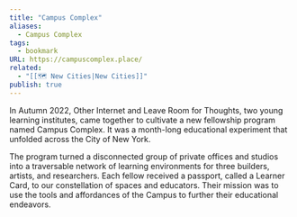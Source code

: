 ```yaml
---
title: "Campus Complex"
aliases:
  - Campus Complex
tags:
  - bookmark
URL: https://campuscomplex.place/
related:
  - "[[🗺️ New Cities|New Cities]]"
publish: true
---
```




In Autumn 2022, Other Internet and Leave Room for Thoughts, two young learning institutes, came together to cultivate a new fellowship program named Campus Complex. It was a month-long educational experiment that unfolded across the City of New York.

The program turned a disconnected group of private offices and studios into a traversable network of learning environments for three builders, artists, and researchers. Each fellow received a passport, called a Learner Card, to our constellation of spaces and educators. Their mission was to use the tools and affordances of the Campus to further their educational endeavors.
